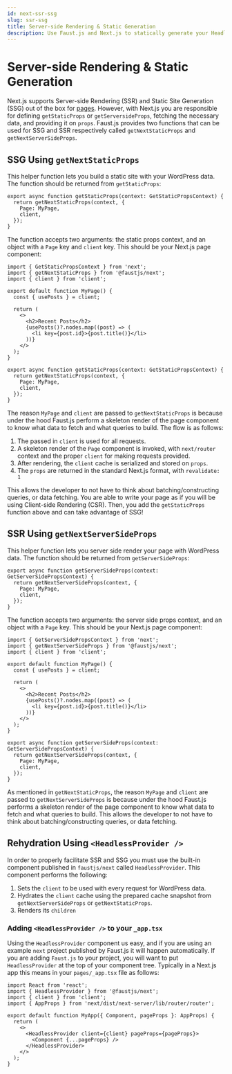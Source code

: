 ```yaml
---
id: next-ssr-ssg
slug: ssr-ssg
title: Server-side Rendering & Static Generation
description: Use Faust.js and Next.js to statically generate your Headless WordPress site
---
```


# Server-side Rendering & Static Generation

Next.js supports Server-side Rendering (SSR) and Static Site Generation (SSG) out of the box for [pages](https://nextjs.org/docs/basic-features/pages). However, with Next.js you are responsible for defining `getStaticProps` or `getServersideProps`, fetching the necessary data, and providing it on `props`. Faust.js provides two functions that can be used for SSG and SSR respectively called `getNextStaticProps` and `getNextServerSideProps`.

## SSG Using `getNextStaticProps`

This helper function lets you build a static site with your WordPress data. The function should be returned from `getStaticProps`:

```tsx
export async function getStaticProps(context: GetStaticPropsContext) {
  return getNextStaticProps(context, {
    Page: MyPage,
	client,
  });
}
```

The function accepts two arguments: the static props context, and an object with a `Page` key and `client` key. This should be your Next.js page component:

```tsx {2,5,20,21}
import { GetStaticPropsContext } from 'next';
import { getNextStaticProps } from '@faustjs/next';
import { client } from 'client';

export default function MyPage() {
  const { usePosts } = client;

  return (
    <>
      <h2>Recent Posts</h2>
      {usePosts()?.nodes.map((post) => (
        <li key={post.id}>{post.title()}</li>
      ))}
    </>
  );
}

export async function getStaticProps(context: GetStaticPropsContext) {
  return getNextStaticProps(context, {
    Page: MyPage,
    client,
  });
}
```

The reason `MyPage` and `client` are passed to `getNextStaticProps` is because under the hood Faust.js perform a skeleton render of the page component to know what data to fetch and what queries to build. The flow is as follows:

1. The passed in `client` is used for all requests.
1. A skeleton render of the `Page` component is invoked, with `next/router` context and the proper `client` for making requests provided.
1. After rendering, the `client` cache is serialized and stored on `props`.
1. The `props` are returned in the standard Next.js format, with `revalidate: 1`

This allows the developer to not have to think about batching/constructing queries, or data fetching. You are able to write your page as if you will be using Client-side Rendering (CSR). Then, you add the `getStaticProps` function above and can take advantage of SSG!

## SSR Using `getNextServerSideProps`

This helper function lets you server side render your page with WordPress data. The function should be returned from `getServerSideProps`:

```tsx
export async function getServerSideProps(context: GetServerSidePropsContext) {
  return getNextServerSideProps(context, {
    Page: MyPage,
	client,
  });
}
```

The function accepts two arguments: the server side props context, and an object with a `Page` key. This should be your Next.js page component:


```tsx {2,5,20,21}
import { GetServerSidePropsContext } from 'next';
import { getNextServerSideProps } from '@faustjs/next';
import { client } from 'client';

export default function MyPage() {
  const { usePosts } = client;

  return (
    <>
      <h2>Recent Posts</h2>
      {usePosts()?.nodes.map((post) => (
        <li key={post.id}>{post.title()}</li>
      ))}
    </>
  );
}

export async function getServerSideProps(context: GetServerSidePropsContext) {
  return getNextServerSideProps(context, {
    Page: MyPage,
    client,
  });
}
```

As mentioned in `getNextStaticProps`, the reason `MyPage` and `client` are passed to `getNextServerSideProps` is because under the hood Faust.js performs a skeleton render of the page component to know what data to fetch and what queries to build. This allows the developer to not have to think about batching/constructing queries, or data fetching.

## Rehydration Using `<HeadlessProvider />`

In order to properly facilitate SSR and SSG you must use the built-in component published in `faustjs/next` called `HeadlessProvider`. This component performs the following:

1. Sets the `client` to be used with every request for WordPress data.
1. Hydrates the `client` cache using the prepared cache snapshot from `getNextServerSideProps` or `getNextStaticProps`.
1. Renders its `children`

### Adding `<HeadlessProvider />` to your `_app.tsx`

Using the `HeadlessProvider` component us easy, and if you are using an example `next` project published by Faust.js it will happen automatically. If you are adding `Faust.js` to your project, you will want to put `HeadlessProvider` at the top of your component tree. Typically in a Next.js app this means in your `pages/_app.tsx` file as follows:

```tsx {9,11}
import React from 'react';
import { HeadlessProvider } from '@faustjs/next';
import { client } from 'client';
import { AppProps } from 'next/dist/next-server/lib/router/router';

export default function MyApp({ Component, pageProps }: AppProps) {
  return (
    <>
      <HeadlessProvider client={client} pageProps={pageProps}>
        <Component {...pageProps} />
      </HeadlessProvider>
    </>
  );
}
```
